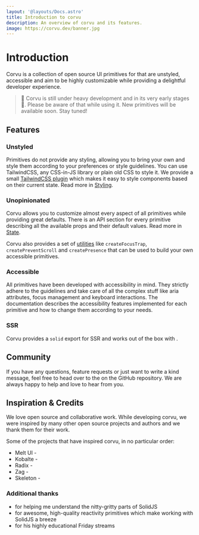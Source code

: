 ```yaml
---
layout: '@layouts/Docs.astro'
title: Introduction to corvu
description: An overview of corvu and its features.
image: https://corvu.dev/banner.jpg
---
```


# Introduction

Corvu is a collection of open source UI primitives for <Link href="https://solidjs.com/" text="SolidJS" newTab /> that are unstyled, accessible and aim to be highly customizable while providing a delightful developer experience.

> 🚧 Corvu is still under heavy development and in its very early stages🐣. Please be aware of that while using it. New primitives will be available soon. Stay tuned!

## Features
### Unstyled
Primitives do not provide any styling, allowing you to bring your own and style them according to your preferences or style guidelines. You can use TailwindCSS, any CSS-in-JS library or plain old CSS to style it. We provide a small [TailwindCSS plugin](/docs/styling/#tailwindcss-plugin) which makes it easy to style components based on their current state. Read more in [Styling](/docs/styling/).

### Unopinionated
Corvu allows you to customize almost every aspect of all primitives while providing great defaults. There is an API section for every primitive describing all the available props and their default values. Read more in [State](/docs/state/).

Corvu also provides a set of [utilities](/docs/utilities/) like `createFocusTrap`, `createPreventScroll` and `createPresence` that can be used to build your own accessible primitives.

### Accessible

All primitives have been developed with accessibility in mind. They strictly adhere to the <Link href="https://www.w3.org/WAI/standards-guidelines/aria/" text="WAI-ARIA" newTab /> guidelines and take care of all the complex stuff like aria attributes, focus management and keyboard interactions. The documentation describes the accessibility features implemented for each primitive and how to change them according to your needs.

### SSR
Corvu provides a `solid` export for SSR and works out of the box with <Link href="https://start.solidjs.com/" text="SolidStart" newTab/>.

## Community
If you have any questions, feature requests or just want to write a kind message, feel free to head over to the <Link href="https://github.com/corvudev/corvu/discussions/" text="discussions tab" newTab /> on the GitHub repository. We are always happy to help and love to hear from you.

## Inspiration & Credits
We love open source and collaborative work. While developing corvu, we were inspired by many other open source projects and authors and we thank them for their work.

Some of the projects that have inspired corvu, in no particular order:

- Melt UI - <Link href="https://melt-ui.com/" text="https://melt-ui.com/" newTab />
- Kobalte - <Link href="https://kobalte.dev/" text="https://kobalte.dev/" newTab />
- Radix - <Link href="https://radix-ui.com/" text="https://radix-ui.com/" newTab />
- Zag - <Link href="https://zagjs.com/" text="https://zagjs.com/" newTab />
- Skeleton - <Link href="https://skeleton.dev/" text="https://skeleton.dev/" newTab />

### Additional thanks
- <Link href="https://x.com/fabiospampinato/" text="Fabio Spampinato" newTab /> for helping me understand the nitty-gritty parts of SolidJS
- <Link href="https://github.com/solidjs-community/solid-primitives/" text="Solid Primitives" newTab /> for awesome, high-quality reactivity primitives which make working with SolidJS a breeze
- <Link href="https://x.com/RyanCarniato/" text="Ryan Carniato" newTab /> for his highly educational Friday streams
